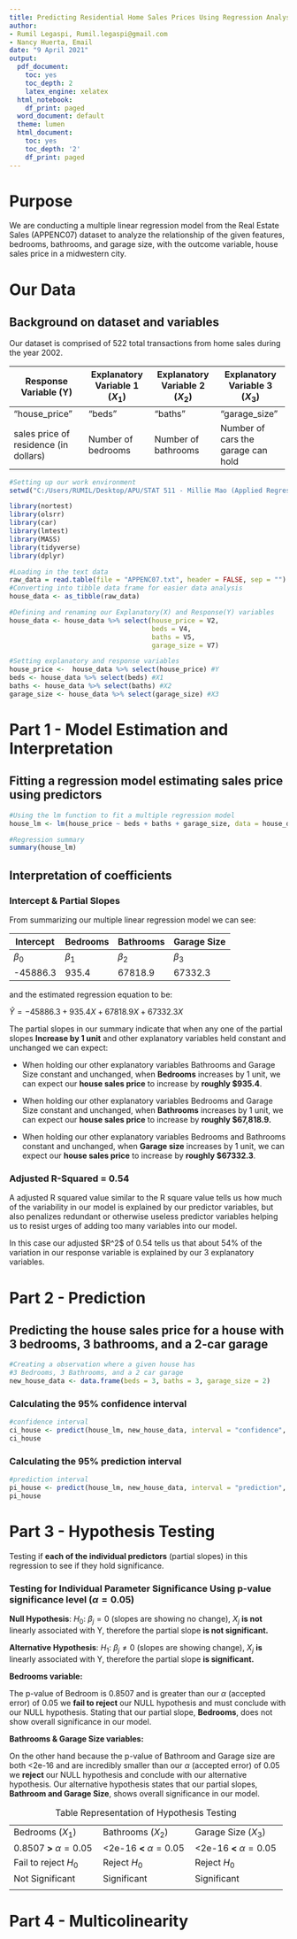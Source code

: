 ```yaml
---
title: Predicting Residential Home Sales Prices Using Regression Analysis
author:
- Rumil Legaspi, Rumil.legaspi@gmail.com
- Nancy Huerta, Email
date: "9 April 2021"
output:
  pdf_document:
    toc: yes
    toc_depth: 2
    latex_engine: xelatex
  html_notebook:
    df_print: paged
  word_document: default
  theme: lumen
  html_document:
    toc: yes
    toc_depth: '2'
    df_print: paged
---
```


# **Purpose**

We are conducting a multiple linear regression model from the Real Estate Sales (APPENC07) dataset to analyze the relationship of the given features, bedrooms, bathrooms, and garage size, with the outcome variable, house sales price in a midwestern city.

# **Our Data**

## Background on dataset and variables

Our dataset is comprised of 522 total transactions from home sales during the year 2002.

+---------------------------------------+----------------------------------+----------------------------------+------------------------------------+
| Response Variable (Y)                 | Explanatory Variable 1 ($X_{1}$) | Explanatory Variable 2 ($X_{2}$) | Explanatory Variable 3 ($X_{3}$)   |
+=======================================+==================================+==================================+====================================+
| "house_price"                         | "beds"                           | "baths"                          | "garage_size"                      |
+---------------------------------------+----------------------------------+----------------------------------+------------------------------------+
| sales price of residence (in dollars) | Number of bedrooms               | Number of bathrooms              | Number of cars the garage can hold |
+---------------------------------------+----------------------------------+----------------------------------+------------------------------------+

```r

#Setting up our work environment
setwd("C:/Users/RUMIL/Desktop/APU/STAT 511 - Millie Mao (Applied Regression Analysis)/Project 2")

library(nortest)
library(olsrr)
library(car)
library(lmtest)
library(MASS)
library(tidyverse)
library(dplyr)

#Loading in the text data
raw_data = read.table(file = "APPENC07.txt", header = FALSE, sep = "")
#Converting into tibble data frame for easier data analysis
house_data <- as_tibble(raw_data)
```

```r
#Defining and renaming our Explanatory(X) and Response(Y) variables
house_data <- house_data %>% select(house_price = V2,
                                    beds = V4,
                                    baths = V5,
                                    garage_size = V7)

#Setting explanatory and response variables
house_price <-  house_data %>% select(house_price) #Y
beds <- house_data %>% select(beds) #X1
baths <- house_data %>% select(baths) #X2
garage_size <- house_data %>% select(garage_size) #X3

```

# Part 1 - Model Estimation and Interpretation

## Fitting a regression model estimating sales price using predictors

```r
#Using the lm function to fit a multiple regression model
house_lm <- lm(house_price ~ beds + baths + garage_size, data = house_data)

#Regression summary
summary(house_lm)
```

## Interpretation of coefficients

### Intercept & Partial Slopes

From summarizing our multiple linear regression model we can see:

| **Intercept** | Bedrooms    | Bathrooms   | Garage Size |
|---------------|-------------|-------------|-------------|
| $\beta_{0}$   | $\beta_{1}$ | $\beta_{2}$ | $\beta_{3}$ |
| -45886.3      | 935.4       | 67818.9     | 67332.3     |

and the estimated regression equation to be:

$\hat{Y}= -45886.3 + 935.4X + 67818.9X + 67332.3X$

The partial slopes in our summary indicate that when any one of the partial slopes **Increase by 1 unit** and other explanatory variables held constant and unchanged we can expect:

-   When holding our other explanatory variables Bathrooms and Garage Size constant and unchanged, when **Bedrooms** increases by 1 unit, we can expect our **house sales price** to increase by **roughly \$935.4**.

-   When holding our other explanatory variables Bedrooms and Garage Size constant and unchanged, when **Bathrooms** increases by 1 unit, we can expect our **house sales price** to increase by **roughly \$67,818.9.**

-   When holding our other explanatory variables Bedrooms and Bathrooms constant and unchanged, when **Garage size** increases by 1 unit, we can expect our **house sales price** to increase by **roughly \$67332.3**.

### Adjusted R-Squared = 0.54

A adjusted R squared value similar to the R square value tells us how much of the variability in our model is explained by our predictor variables, but also penalizes redundant or otherwise useless predictor variables helping us to resist urges of adding too many variables into our model.

In this case our adjusted \$R\^2\$ of 0.54 tells us that about 54% of the variation in our response variable is explained by our 3 explanatory variables.

# Part 2 - Prediction

## Predicting the house sales price for a house with 3 bedrooms, 3 bathrooms, and a 2-car garage

```r
#Creating a observation where a given house has 
#3 Bedrooms, 3 Bathrooms, and a 2 car garage
new_house_data <- data.frame(beds = 3, baths = 3, garage_size = 2)
```

### Calculating the 95% confidence interval

```r
#confidence interval
ci_house <- predict(house_lm, new_house_data, interval = "confidence", level = 0.95)
ci_house
```

### Calculating the 95% prediction interval

```r
#prediction interval
pi_house <- predict(house_lm, new_house_data, interval = "prediction", level = 0.95)
pi_house
```

# Part 3 - Hypothesis Testing

Testing if **each of the individual predictors** (partial slopes) in this regression to see if they hold significance.

### Testing for Individual Parameter Significance Using p-value significance level ($\alpha = 0.05$)

**Null Hypothesis**: ${H_0}$: $\beta_{j} = 0$ (slopes are showing no change), $X_{j}$ **is not** linearly associated with Y, therefore the partial slope **is not significant.**

**Alternative Hypothesis**: ${H_1}$: $\beta_{j} \neq 0$ (slopes are showing change), $X_{j}$ **is** linearly associated with Y, therefore the partial slope **is significant.**

**Bedrooms variable:**

The p-value of Bedroom is 0.8507 and is greater than our $\alpha$ (accepted error) of 0.05 we **fail to reject** our NULL hypothesis and must conclude with our NULL hypothesis. Stating that our partial slope, **Bedrooms**, does not show overall significance in our model.

**Bathrooms & Garage Size variables:**

On the other hand because the p-value of Bathroom and Garage size are both \<2e-16 and are incredibly smaller than our $\alpha$ (accepted error) of 0.05 we **reject** our NULL hypothesis and conclude with our alternative hypothesis. Our alternative hypothesis states that our partial slopes, **Bathroom and Garage Size**, shows overall significance in our model.

+--------------------------------+---------------------------------+---------------------------------+
| Bedrooms ($X_{1}$)             | Bathrooms ($X_{2}$)             | Garage Size ($X_{3}$)           |
+--------------------------------+---------------------------------+---------------------------------+
| 0.8507 **\>** $\alpha = 0.05%$ | \<2e-16 **\<** $\alpha = 0.05%$ | \<2e-16 **\<** $\alpha = 0.05%$ |
+--------------------------------+---------------------------------+---------------------------------+
| Fail to reject ${H_0}$         | Reject ${H_0}$                  | Reject ${H_0}$                  |
+--------------------------------+---------------------------------+---------------------------------+
| Not Significant                | Significant                     | Significant                     |
+--------------------------------+---------------------------------+---------------------------------+
|                                |                                 |                                 |
+--------------------------------+---------------------------------+---------------------------------+

: Table Representation of Hypothesis Testing

# Part 4 - Multicolinearity
